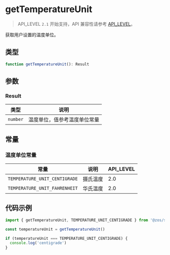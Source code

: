 # getTemperatureUnit

> API_LEVEL `2.1` 开始支持，API 兼容性请参考 [API_LEVEL](../../../../guides/framework/device/compatibility.md)。

获取用户设置的温度单位。

## 类型

```ts
function getTemperatureUnit(): Result
```

## 参数

### Result

| 类型                | 说明                         |
| ------------------- | ---------------------------- |
| <code>number</code> | 温度单位，值参考温度单位常量 |

## 常量

### 温度单位常量

| 常量                          | 说明     | API_LEVEL |
| ----------------------------- | -------- | --------- |
| `TEMPERATURE_UNIT_CENTIGRADE` | 摄氏温度 | 2.0       |
| `TEMPERATURE_UNIT_FAHRENHEIT` | 华氏温度 | 2.0       |

## 代码示例

```js
import { getTemperatureUnit, TEMPERATURE_UNIT_CENTIGRADE } from '@zos/settings'

const temperatureUnit = getTemperatureUnit()

if (temperatureUnit === TEMPERATURE_UNIT_CENTIGRADE) {
  console.log('centigrade')
}
```
